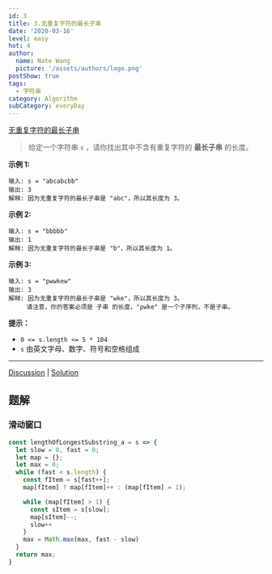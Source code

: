 ```yaml
---
id: 3
title: 3.无重复字符的最长子串
date: '2020-03-16'
level: easy
hot: 4
author:
  name: Nate Wang
  picture: '/assets/authors/logo.png'
postShow: true
tags:
  - 字符串
category: Algorithm
subCategory: everyDay
---
```




[无重复字符的最长子串](https://leetcode-cn.com/problems/longest-substring-without-repeating-characters/description/)



> 给定一个字符串 `s` ，请你找出其中不含有重复字符的 **最长子串** 的长度。

**示例 1:**

```
输入: s = "abcabcbb"
输出: 3 
解释: 因为无重复字符的最长子串是 "abc"，所以其长度为 3。
```

**示例 2:**

```
输入: s = "bbbbb"
输出: 1
解释: 因为无重复字符的最长子串是 "b"，所以其长度为 1。
```

**示例 3:**

```
输入: s = "pwwkew"
输出: 3
解释: 因为无重复字符的最长子串是 "wke"，所以其长度为 3。
     请注意，你的答案必须是 子串 的长度，"pwke" 是一个子序列，不是子串。
```

 

**提示：**

- `0 <= s.length <= 5 * 104`
- `s` 由英文字母、数字、符号和空格组成

------

[Discussion](https://leetcode-cn.com/problems/longest-substring-without-repeating-characters/comments/) | [Solution](https://leetcode-cn.com/problems/longest-substring-without-repeating-characters/solution/)

## 题解

### 滑动窗口

```js
const lengthOfLongestSubstring_a = s => {
  let slow = 0, fast = 0;
  let map = {};
  let max = 0;
  while (fast < s.length) {
    const fItem = s[fast++];
    map[fItem] ? map[fItem]++ : (map[fItem] = 1);

    while (map[fItem] > 1) {
      const sItem = s[slow];
      map[sItem]--;
      slow++
    }
    max = Math.max(max, fast - slow)
  }
  return max;
}
```





